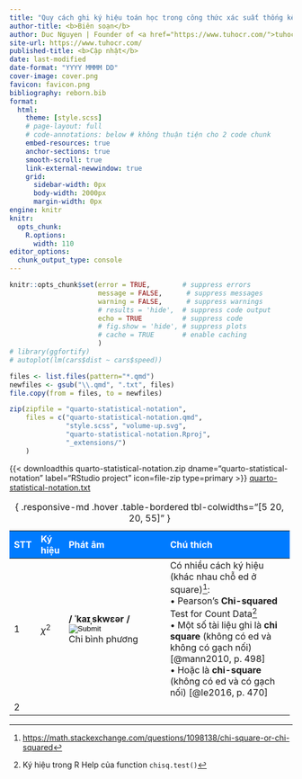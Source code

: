 ```yaml
---
title: "Quy cách ghi ký hiệu toán học trong công thức xác suất thống kê"
author-title: <b>Biên soạn</b>
author: Duc Nguyen | Founder of <a href="https://www.tuhocr.com/">tuhocr.com</a>
site-url: https://www.tuhocr.com/
published-title: <b>Cập nhật</b> 
date: last-modified
date-format: "YYYY MMMM DD"
cover-image: cover.png
favicon: favicon.png
bibliography: reborn.bib
format:
  html:
    theme: [style.scss]
    # page-layout: full
    # code-annotations: below # không thuận tiện cho 2 code chunk
    embed-resources: true
    anchor-sections: true
    smooth-scroll: true
    link-external-newwindow: true
    grid:
      sidebar-width: 0px
      body-width: 2000px
      margin-width: 0px
engine: knitr
knitr:
  opts_chunk:
    R.options:
      width: 110
editor_options: 
  chunk_output_type: console
---
```


```r
knitr::opts_chunk$set(error = TRUE,        # suppress errors
                      message = FALSE,      # suppress messages
                      warning = FALSE,      # suppress warnings
                      # results = 'hide',  # suppress code output
                      echo = TRUE          # suppress code
                      # fig.show = 'hide', # suppress plots
                      # cache = TRUE       # enable caching
                      )        
# library(ggfortify)
# autoplot(lm(cars$dist ~ cars$speed))

files <- list.files(pattern="*.qmd")
newfiles <- gsub("\\.qmd", ".txt", files)
file.copy(from = files, to = newfiles)

zip(zipfile = "quarto-statistical-notation", 
    files = c("quarto-statistical-notation.qmd", 
              "style.scss", "volume-up.svg",
              "quarto-statistical-notation.Rproj", 
              "_extensions/")
    )
```

<!-- https://github.com/shafayetShafee/downloadthis -->

<!-- https://icons.getbootstrap.com/?q=file -->

{{< downloadthis quarto-statistical-notation.zip dname="quarto-statistical-notation" label="RStudio project" icon=file-zip type=primary >}} <a href="https://applyr.netlify.app/codebase/quarto-statistical-notation/quarto-statistical-notation.txt" class="btn btn-success" role="button"> <i class="bi bi-file-code"></i> quarto-statistical-notation.txt</a> ‍ ‍ ‍ 

<!-- [**Để phóng lớn hình ảnh, bạn right-click vào hình chọn *Open image in new tab*.**]{style="color:#006600"} -->

<!-- https://quarto.org/docs/authoring/tables.html -->

```{=html}
<style>
    .heatMap {
        text-align: left;
    }
    .heatMap th {
        background: #007bff;
        color: white;
        word-wrap: break-word;
        text-align: left;
    }
</style>
```

```{=html}
<script>function chi_squared(){
  var music = new Audio('https://static.sfdict.com/audio/C04/C0417200.mp3');
  music.play();
  }</script>
```

::: heatMap

+-----------+-------------------+-----------------------------------------------------------------------------------------+-----------------------------------------------------------------------------------------------------------+
| STT       | Ký hiệu           | Phát âm                                                                                 | Chú thích 			                                                                                      |	
+===========+===================+=========================================================================================+===========================================================================================================+
| 1  		| ${\chi ^2}$       | **/ ˈkaɪˌskwɛər /** <input type="image" src="volume-up.svg" onclick="chi_squared()" />  | Có nhiều cách ký hiệu (khác nhau chỗ ed ở square)[^1]: 	                                                  |
|           |                   | <br> Chi bình phương     											     				  | <br> • Pearson's **Chi-squared** Test for Count Data[^2]												  |
|			|	                |                                                                                         | <br> • Một số tài liệu ghi là **chi square** (không có ed và không có gạch nối) [@mann2010, p. 498]       |
|           |         		    | 																						  | <br> • Hoặc là **chi-square** (không có ed và có gạch nối) [@le2016, p. 470]                              |
+-----------+-------------------+-----------------------------------------------------------------------------------------+-----------------------------------------------------------------------------------------------------------+
| 2  		|                   |					                                                                      |				                                                                                              |
+-----------+-------------------+-----------------------------------------------------------------------------------------+-----------------------------------------------------------------------------------------------------------+

: { .responsive-md .hover .table-bordered tbl-colwidths="[5 20, 20, 55]" }
:::


[^1]: <https://math.stackexchange.com/questions/1098138/chi-square-or-chi-squared>

[^2]: Ký hiệu trong R Help của function `chisq.test()`

<!-- ### <mark style="background-color: #FFFF00">Tài liệu tham khảo</mark> -->

<!-- 1.  <https://www.statisticshowto.com/statistics-basics/statistics-symbols/> -->

<!-- 2.  <https://www.bmj.com/about-bmj/resources-readers/publications/statistics-square-one> -->

<!-- 3.  <https://www.fsb.miamioh.edu/lij14/311_intu1.pdf> -->

<!-- 4.  <https://users.sussex.ac.uk/~grahamh/RM1web/StatsSymbolsGuide> -->

<!-- 5.  <https://users.sussex.ac.uk/~grahamh/RM1web/APA%20format%20for%20statistical%20notation%20and%20other%20things.pdf> -->

